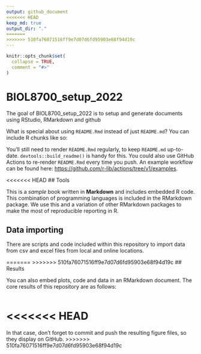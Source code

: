 ```yaml
---
output: github_document
<<<<<<< HEAD
keep_md: true
output_dir: "."
=======
>>>>>>> 510fa76071516ff9e7d07d6fd95903e68f94d19c
---
```


<!-- README.md is generated from README.Rmd. Please edit that file -->

```r
knitr::opts_chunk$set(
  collapse = TRUE,
  comment = "#>"
)
```

# BIOL8700_setup_2022

<!-- badges: start -->
<!-- badges: end -->

The goal of BIOL8700_setup_2022 is to setup and generate documents using RStudio, RMarkdown and github

What is special about using `README.Rmd` instead of just `README.md`? You can include R chunks like so:

You'll still need to render `README.Rmd` regularly, to keep `README.md` up-to-date. `devtools::build_readme()` is handy for this. You could also use GitHub Actions to re-render `README.Rmd` every time you push. An example workflow can be found here: <https://github.com/r-lib/actions/tree/v1/examples>.

<<<<<<< HEAD
## Tools

This is a _sample_ book written in **Markdown** and includes embedded R code. This combination of programming languages is included in the RMarkdown package. We use this and a variation of other RMarkdown packages to make the most of reproducible reporting in R.

## Data importing

There are scripts and code included within this repository to import data from csv and excel files from local and online locations.

=======
>>>>>>> 510fa76071516ff9e7d07d6fd95903e68f94d19c
## Results

You can also embed plots, code and data in an RMarkdown document. The core results of this repository are as follows:

```r

```
<<<<<<< HEAD
=======



In that case, don't forget to commit and push the resulting figure files, so they display on GitHub.
>>>>>>> 510fa76071516ff9e7d07d6fd95903e68f94d19c

